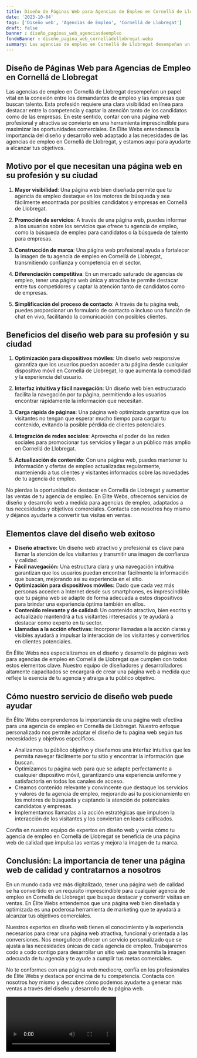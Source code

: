 ```yaml
---
title: Diseño de Páginas Web para Agencias de Empleo en Cornellá de Llobregat
date: '2023-10-04'
tags: ['Diseño web', 'Agencias de Empleo', 'Cornellá de Llobregat']
draft: false
banner : diseño_paginas_web_agenciasdeempleo
fondoBanner : diseño_pagina_web_cornelládellobregat.webp
summary: Las agencias de empleo en Cornellá de Llobregat desempeñan un papel vital en la conexión entre los demandantes de empleo y las empresas que buscan talento. Esta profesión requiere una clara visibilidad en línea para destacar entre la competencia y captar la atención tanto de los candidatos como de las empresas. En este sentido, contar con una página web profesional y atractiva se convierte en una herramienta imprescindible para maximizar las oportunidades comerciales. En Élite Webs entendemos la importancia del diseño y desarrollo web adaptado a las necesidades de las agencias de empleo en Cornellá de Llobregat, y estamos aquí para ayudarte a alcanzar tus objetivos.
---
```


## Diseño de Páginas Web para Agencias de Empleo en Cornellá de Llobregat

Las agencias de empleo en Cornellá de Llobregat desempeñan un papel vital en la conexión entre los demandantes de empleo y las empresas que buscan talento. Esta profesión requiere una clara visibilidad en línea para destacar entre la competencia y captar la atención tanto de los candidatos como de las empresas. En este sentido, contar con una página web profesional y atractiva se convierte en una herramienta imprescindible para maximizar las oportunidades comerciales. En Élite Webs entendemos la importancia del diseño y desarrollo web adaptado a las necesidades de las agencias de empleo en Cornellá de Llobregat, y estamos aquí para ayudarte a alcanzar tus objetivos.

## Motivo por el que necesitan una página web en su profesión y su ciudad

1. **Mayor visibilidad**: Una página web bien diseñada permite que tu agencia de empleo destaque en los motores de búsqueda y sea fácilmente encontrada por posibles candidatos y empresas en Cornellá de Llobregat.

2. **Promoción de servicios**: A través de una página web, puedes informar a los usuarios sobre los servicios que ofrece tu agencia de empleo, como la búsqueda de empleo para candidatos o la búsqueda de talento para empresas.

3. **Construcción de marca**: Una página web profesional ayuda a fortalecer la imagen de tu agencia de empleo en Cornellá de Llobregat, transmitiendo confianza y competencia en el sector.

4. **Diferenciación competitiva**: En un mercado saturado de agencias de empleo, tener una página web única y atractiva te permite destacar entre tus competidores y captar la atención tanto de candidatos como de empresas.

5. **Simplificación del proceso de contacto**: A través de tu página web, puedes proporcionar un formulario de contacto o incluso una función de chat en vivo, facilitando la comunicación con posibles clientes.

## Beneficios del diseño web para su profesión y su ciudad

1. **Optimización para dispositivos móviles**: Un diseño web responsive garantiza que los usuarios puedan acceder a tu página desde cualquier dispositivo móvil en Cornellá de Llobregat, lo que aumenta la comodidad y la experiencia del usuario.

2. **Interfaz intuitiva y fácil navegación**: Un diseño web bien estructurado facilita la navegación por tu página, permitiendo a los usuarios encontrar rápidamente la información que necesitan.

3. **Carga rápida de páginas**: Una página web optimizada garantiza que los visitantes no tengan que esperar mucho tiempo para cargar tu contenido, evitando la posible pérdida de clientes potenciales.

4. **Integración de redes sociales**: Aprovecha el poder de las redes sociales para promocionar tus servicios y llegar a un público más amplio en Cornellá de Llobregat.

5. **Actualización de contenido**: Con una página web, puedes mantener tu información y ofertas de empleo actualizadas regularmente, manteniendo a tus clientes y visitantes informados sobre las novedades de tu agencia de empleo.

No pierdas la oportunidad de destacar en Cornellá de Llobregat y aumentar las ventas de tu agencia de empleo. En Élite Webs, ofrecemos servicios de diseño y desarrollo web a medida para agencias de empleo, adaptados a tus necesidades y objetivos comerciales. Contacta con nosotros hoy mismo y déjanos ayudarte a convertir tus visitas en ventas.

<GifSeo />

<Cta />

## Elementos clave del diseño web exitoso

- **Diseño atractivo:** Un diseño web atractivo y profesional es clave para llamar la atención de los visitantes y transmitir una imagen de confianza y calidad.
- **Fácil navegación:** Una estructura clara y una navegación intuitiva garantizan que los usuarios puedan encontrar fácilmente la información que buscan, mejorando así su experiencia en el sitio.
- **Optimización para dispositivos móviles:** Dado que cada vez más personas acceden a Internet desde sus smartphones, es imprescindible que tu página web se adapte de forma adecuada a estos dispositivos para brindar una experiencia óptima también en ellos.
- **Contenido relevante y de calidad:** Un contenido atractivo, bien escrito y actualizado mantendrá a tus visitantes interesados y te ayudará a destacar como experto en tu sector.
- **Llamadas a la acción efectivas:** Incorporar llamadas a la acción claras y visibles ayudará a impulsar la interacción de los visitantes y convertirlos en clientes potenciales.

En Élite Webs nos especializamos en el diseño y desarrollo de páginas web para agencias de empleo en Cornellá de Llobregat que cumplen con todos estos elementos clave. Nuestro equipo de diseñadores y desarrolladores altamente capacitados se encargará de crear una página web a medida que refleje la esencia de tu agencia y atraiga a tu público objetivo.

## Cómo nuestro servicio de diseño web puede ayudar

En Élite Webs comprendemos la importancia de una página web efectiva para una agencia de empleo en Cornellá de Llobregat. Nuestro enfoque personalizado nos permite adaptar el diseño de tu página web según tus necesidades y objetivos específicos.

- Analizamos tu público objetivo y diseñamos una interfaz intuitiva que les permita navegar fácilmente por tu sitio y encontrar la información que buscan.
- Optimizamos tu página web para que se adapte perfectamente a cualquier dispositivo móvil, garantizando una experiencia uniforme y satisfactoria en todos los canales de acceso.
- Creamos contenido relevante y convincente que destaque los servicios y valores de tu agencia de empleo, mejorando así tu posicionamiento en los motores de búsqueda y captando la atención de potenciales candidatos y empresas.
- Implementamos llamadas a la acción estratégicas que impulsen la interacción de los visitantes y los conviertan en leads calificados.

Confía en nuestro equipo de expertos en diseño web y verás cómo tu agencia de empleo en Cornellá de Llobregat se beneficia de una página web de calidad que impulsa las ventas y mejora la imagen de tu marca.

## Conclusión: La importancia de tener una página web de calidad y contratarnos a nosotros

En un mundo cada vez más digitalizado, tener una página web de calidad se ha convertido en un requisito imprescindible para cualquier agencia de empleo en Cornellá de Llobregat que busque destacar y convertir visitas en ventas. En Élite Webs entendemos que una página web bien diseñada y optimizada es una poderosa herramienta de marketing que te ayudará a alcanzar tus objetivos comerciales.

Nuestros expertos en diseño web tienen el conocimiento y la experiencia necesarios para crear una página web atractiva, funcional y orientada a las conversiones. Nos enorgullece ofrecer un servicio personalizado que se ajusta a las necesidades únicas de cada agencia de empleo. Trabajaremos codo a codo contigo para desarrollar un sitio web que transmita la imagen adecuada de tu agencia y te ayude a cumplir tus metas comerciales.

No te conformes con una página web mediocre, confía en los profesionales de Élite Webs y destaca por encima de tu competencia. Contacta con nosotros hoy mismo y descubre cómo podemos ayudarte a generar más ventas a través del diseño y desarrollo de tu página web.

<Video />

<CtaBot job='Agencias de Empleo' city='Cornellá de Llobregat'/>

<Gmaps query='Cornellá de Llobregat+españa+maps' />